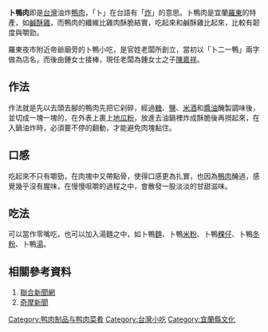 '''卜鴨肉'''即是[[台灣|台灣]]油炸[[鴨肉|鴨肉]]，「卜」在台語有「[[炸|炸]]」的意思。卜鴨肉是宜蘭[[羅東鎮_(臺灣)|羅東]]的特產，如[[鹹酥雞|鹹酥雞]]，而鴨肉的纖維比雞肉酥脆結實，吃起來和鹹酥雞比起來，比較有韌度與嚼勁。

羅東夜市附近帝爺廟旁的卜鴨小吃，是官姓老闆所創立，當初以「卜二一鴨」兩字做為店名，而後由鍾女士接棒，現任老闆為鍾女士之子[[陳嘉祥|陳嘉祥]]。

== 作法 ==

作法就是先以去頭去腳的鴨肉先把它剁碎，經過[[糖|糖]]、[[食盐|鹽]]、[[米酒|米酒]]和[[醬油|醬油]]醃製調味後，並切成一塊一塊的，在外表上裹上[[地瓜粉|地瓜粉]]，放進去油鍋裡炸成酥脆後再撈起來，在入鍋油炸時，必須要不停的翻動，才能避免肉塊黏住。

== 口感 ==

吃起來不只有嚼勁，在肉塊中又帶點骨，使得口感更為扎實，也因為[[鴨肉|鴨肉]]醃過，感覺幾乎沒有腥味，在慢慢咀嚼的過程之中，會散發一股淡淡的甘甜滋味。

== 吃法 ==

可以當作零嘴吃，也可以加入湯麵之中，如卜鴨[[麵|麵]]、卜鴨[[米粉|米粉]]、卜鴨[[粿仔|粿仔]]、卜鴨[[冬粉|冬粉]]、卜鴨[[湯|湯]]。

== 相關參考資料 ==

#[http://big5.huaxia.com/tw/shzx/2007/00610229.html 聯合新聞網] {{Wayback|url=http://big5.huaxia.com/tw/shzx/2007/00610229.html |date=20200203160621 }}
#[http://tw.news.yahoo.com/article/url/d/a/081026/11/18bde.html 奇摩新聞]{{dead link|date=2017年11月 |bot=InternetArchiveBot |fix-attempted=yes }}
[[Category:鸭肉制品与鸭肉菜肴|Category:鸭肉制品与鸭肉菜肴]]
[[Category:台灣小吃|Category:台灣小吃]]
[[Category:宜蘭縣文化|Category:宜蘭縣文化]]
